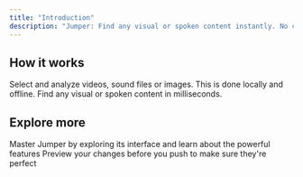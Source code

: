 ```yaml
---
title: "Introduction"
description: "Jumper: Find any visual or spoken content instantly. No clouds. No uploads. All on device."
---
```


## How it works

<Steps>
  <Step title="Analyze media">
    Select and analyze videos, sound files or images. This is done locally and offline.
  </Step>
  <Step title="Search for anything">
    Find any visual or spoken content in milliseconds.
  </Step>
</Steps>

## Explore more

<CardGroup cols={2}>
  <Card title="The Interface" icon="chalkboard-user">
    Master Jumper by exploring its interface and learn about the powerful features
  </Card>
  <Card title="Tutorials" icon="image" href="https://mintlify.com/docs/development">
    Preview your changes before you push to make sure they're perfect
  </Card>
</CardGroup>